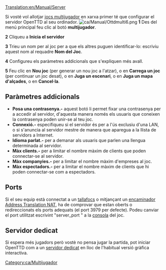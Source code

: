 [[Translation:en/Manual/Server]]

Si vosté vol allotjar [[ca/Multijugadors|jocs multijugador]] en xarxa primer té que configurar el servidor OpenTTD al seu ordinador.
[[File:ca/Manual/Ottdmulti6.png|right]]
'''1''' Des del menú principal feu clic al botó '''multijugador'''.

'''2''' Cliqueu a '''Inicia el servidor'''

'''3''' Trieu un nom per al joc per a que els altres puguen identificar-lo: escriviu aquest nom al requadre '''Nom del Joc'''.

'''4''' Configureu els paràmetres addicionals que s'expliquen més avall.

'''5''' Feu clic en '''Nou joc''' (per generar un nou joc a l'atzar), o en '''Carrega un joc''' (per continuar un joc desat), o en '''Juga un escenari''', o en '''Juga un mapa d'alçades''', o en '''Cancel·la'''.

==Paràmetres addicionals==
*'''Posa una contrasenya.-''' aquest botó li permet fixar una contrasenya per a accedir al servidor, d'aquesta manera només els usuaris que coneixen la contrasenya poden unir-se al teu joc.
*'''Connexió.-''' especifiqueu si el servidor és per a l'ús exclusiu d'una LAN, o si s'anuncia al servidor mestre de manera que aparegua a la llista de servidors a Internet.
*'''Idioma parlat.-''' per a demanar als usuaris que parlen una llengua determinada al servidor.
*'''Màx clients.-''' per a limitar el nombre màxim de clients que poden connectar-se al servidor.
*'''Màx companyies.-''' per a limitar el nombre màxim d'empreses al joc.
*'''Màx espectadors.-''' per a limitar el nombre màxim de clients que hi poden connectar-se com a espectadors.

==Ports==
Si el seu equip està connectat a un [https://www.wikipedia.org/wiki/ca:tallafocs tallafocs] o mitjançant un [https://www.wikipedia.org/wiki/ca:encaminador encaminador] [https://www.wikipedia.org/wiki/en:Network Address Translation NAT], ha de comprovar que estan oberts o redireccionats els ports adequats (el port 3979 per defecte). Podeu canviar el port utilitzat escrivint "server_port <port>" a la [[ca/Consola|consola]] del joc.

==Servidor dedicat==
Si espera més jugadors però vostè no pensa jugar la partida, pot iniciar OpenTTD com a un [[ca/Servidor dedicat|servidor dedicat]] en lloc de l'habitual versió gràfica interactiva.

[[Category:ca/Multijugador]]